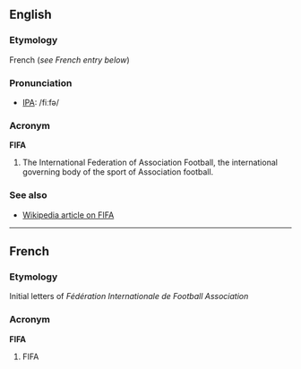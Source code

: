 ==English==
===Etymology===
French (''see French entry below'')

===Pronunciation===
*[[IPA]]: /fiːfə/

===Acronym===
'''FIFA'''

#The International Federation of Association Football, the international governing body of the sport of Association football.

===See also===
*[[w:FIFA|Wikipedia article on FIFA]]

----
==French==
===Etymology===
Initial letters of ''Fédération Internationale de Football Association''

===Acronym===
'''FIFA'''

#FIFA